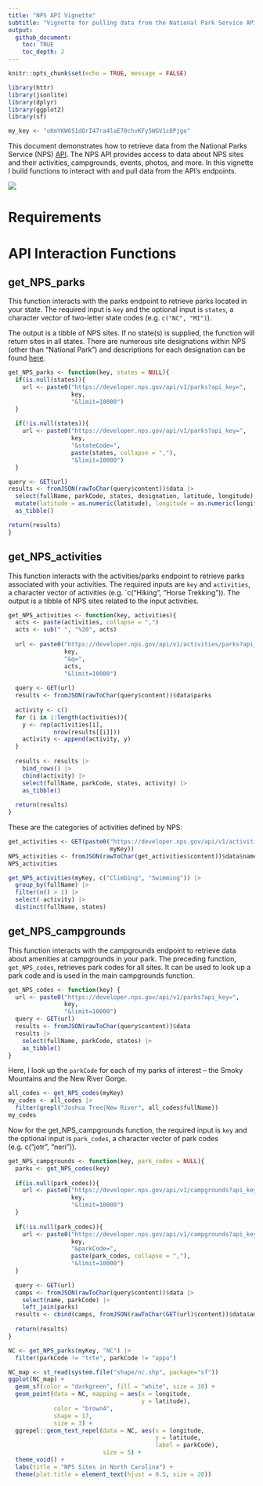 ```yaml
---
title: "NPS API Vignette"
subtitle: "Vignette for pulling data from the National Park Service API"
output: 
  github_document:
    toc: TRUE
    toc_depth: 2
---
```


```r
knitr::opts_chunk$set(echo = TRUE, message = FALSE)

library(httr)
library(jsonlite)
library(dplyr)
library(ggplot2)
library(sf)

my_key <- "oKmYKW6S1dOrI47ra4laE70chvKFy5WGV1c0Pjgo"
```

This document demonstrates how to retrieve data from the National Parks Service (NPS) [API](https://www.nps.gov/subjects/developer/api-documentation.htm). The NPS API provides access to data about NPS sites and their activities, campgrounds, events, photos, and more. In this vignette I build functions to interact with and pull data from the API's endpoints.

![ ](parks.png)

# Requirements

# API Interaction Functions

## get_NPS_parks

This function interacts with the parks endpoint to retrieve parks located in your state. The required input is `key` and the optional input is `states`, a character vector of two-letter state codes (e.g. `c("NC", "MI")`).

The output is a tibble of NPS sites. If no state(s) is supplied, the function will return sites in all states. There are numerous site designations within NPS (other than "National Park") and descriptions for each designation can be found [here](https://www.nps.gov/goga/planyourvisit/designations.htm).

```r
get_NPS_parks <- function(key, states = NULL){
  if(is.null(states)){
    url <- paste0("https://developer.nps.gov/api/v1/parks?api_key=",
                  key,
                  "&limit=10000")
  }
  
  if(!is.null(states)){
    url <- paste0("https://developer.nps.gov/api/v1/parks?api_key=",
                  key,
                  "&stateCode=",
                  paste(states, collapse = ","),
                  "&limit=10000")
  }

query <- GET(url)
results <- fromJSON(rawToChar(query$content))$data |>
  select(fullName, parkCode, states, designation, latitude, longitude) |>
  mutate(latitude = as.numeric(latitude), longitude = as.numeric(longitude)) |>
  as_tibble()

return(results)
}
```

## get_NPS_activities

This function interacts with the activities/parks endpoint to retrieve parks associated with your activities. The required inputs are `key` and `activities`, a character vector of activities (e.g. `c("Hiking", "Horse Trekking")). The output is a tibble of NPS sites related to the input activities.

```r
get_NPS_activities <- function(key, activities){
  acts <- paste(activities, collapse = ",")
  acts <- sub(" ", "%20", acts)
  
  url <- paste0("https://developer.nps.gov/api/v1/activities/parks?api_key=",
                key,
                "&q=",
                acts,
                "&limit=10000")
  
  query <- GET(url)
  results <- fromJSON(rawToChar(query$content))$data$parks
  
  activity <- c()
  for (i in 1:length(activities)){
    y <- rep(activities[i],
             nrow(results[[i]]))
    activity <- append(activity, y)
  }
  
  results <- results |>
    bind_rows() |>
    cbind(activity) |>
    select(fullName, parkCode, states, activity) |>
    as_tibble()
  
  return(results)
}
```

These are the categories of activities defined by NPS:

```r
get_activities <- GET(paste0("https://developer.nps.gov/api/v1/activities?api_key=",
                             myKey))
NPS_activities <- fromJSON(rawToChar(get_activities$content))$data$name
NPS_activities
```

```r
get_NPS_activities(myKey, c("Climbing", "Swimming")) |>
  group_by(fullName) |>
  filter(n() > 1) |>
  select(-activity) |>
  distinct(fullName, states)
```

## get_NPS_campgrounds

This function interacts with the campgrounds endpoint to retrieve data about amenities at campgrounds in your park. The preceding function, `get_NPS_codes`, retrieves park codes for all sites. It can be used to look up a park code and is used in the main campgrounds function.

```r
get_NPS_codes <- function(key) {
  url <- paste0("https://developer.nps.gov/api/v1/parks?api_key=",
                key,
                "&limit=10000")
  query <- GET(url)
  results <- fromJSON(rawToChar(query$content))$data
  results |>
    select(fullName, parkCode, states) |>
    as_tibble()
}
```

Here, I look up the `parkCode` for each of my parks of interest -- the Smoky Mountains and the New River Gorge.

```r
all_codes <- get_NPS_codes(myKey) 
my_codes <- all_codes |>
  filter(grepl("Joshua Tree|New River", all_codes$fullName))
my_codes
```

Now for the get_NPS_campgrounds function, the required input is `key` and the optional input is `park_codes`, a character vector of park codes (e.g. c("jotr", "neri")).

```r
get_NPS_campgrounds <- function(key, park_codes = NULL){
  parks <- get_NPS_codes(key)
  
  if(is.null(park_codes)){
    url <- paste0("https://developer.nps.gov/api/v1/campgrounds?api_key=",
                  key,
                  "&limit=10000")
  }
  
  if(!is.null(park_codes)){
    url <- paste0("https://developer.nps.gov/api/v1/campgrounds?api_key=",
                  key,
                  "&parkCode=",
                  paste(park_codes, collapse = ","),
                  "&limit=10000")
  }
  
  query <- GET(url)
  camps <- fromJSON(rawToChar(query$content))$data |>
    select(name, parkCode) |>
    left_join(parks)
  results <- cbind(camps, fromJSON(rawToChar(GET(url)$content))$data$amenities)
  
  return(results)
}
```


```r
NC <- get_NPS_parks(myKey, "NC") |>
  filter(parkCode != "trte", parkCode != "appa")

NC_map <- st_read(system.file("shape/nc.shp", package="sf"))
ggplot(NC_map) +
  geom_sf(color = "darkgreen", fill = "white", size = 10) +
  geom_point(data = NC, mapping = aes(x = longitude,
                                      y = latitude),
             color = "brown4",
             shape = 17,
             size = 3) +
  ggrepel::geom_text_repel(data = NC, aes(x = longitude,
                                          y = latitude,
                                          label = parkCode),
                           size = 5) +
  theme_void() +
  labs(title = "NPS Sites in North Carolina") +
  theme(plot.title = element_text(hjust = 0.5, size = 20))
```

